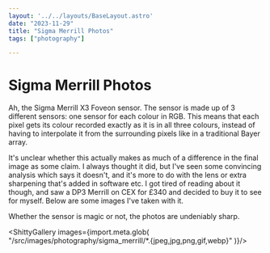 ```yaml
---
layout: '../../layouts/BaseLayout.astro'
date: "2023-11-29"
title: "Sigma Merrill Photos"
tags: ["photography"]

---
```




<DummyComponent />


# Sigma Merrill Photos

Ah, the Sigma Merrill X3 Foveon sensor. The sensor is made up of 3 different sensors: one sensor for each colour in RGB. This means that each pixel gets its colour recorded exactly as it is in all three colours, instead of having to interpolate it from the surrounding pixels like in a traditional Bayer array. 

It's unclear whether this actually makes as much of a difference in the final image as some claim. I always thought it did, but I've seen some convincing analysis which says it doesn't, and it's more to do with the lens or extra sharpening that's added in software etc. I got tired of reading about it though, and saw a DP3 Merrill on CEX for £340 and decided to buy it to see for myself. Below are some images I've taken with it.

Whether the sensor is magic or not, the photos are undeniably sharp. 

<ShittyGallery images={import.meta.glob(
    "/src/images/photography/sigma_merrill/*.{jpeg,jpg,png,gif,webp}"
)}/>
